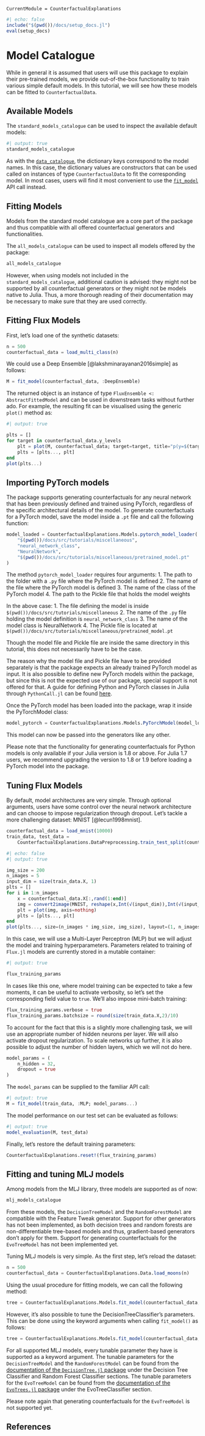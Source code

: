 ```@meta
CurrentModule = CounterfactualExplanations 
```

```julia
#| echo: false
include("$(pwd())/docs/setup_docs.jl")
eval(setup_docs)
```

# Model Catalogue

While in general it is assumed that users will use this package to explain their pre-trained models, we provide out-of-the-box functionality to train various simple default models. In this tutorial, we will see how these models can be fitted to `CounterfactualData`.

## Available Models

The `standard_models_catalogue` can be used to inspect the available default models: 

```julia
#| output: true
standard_models_catalogue
```

As with the [`data_catalogue`](@ref), the dictionary keys correspond to the model names. In this case, the dictionary values are constructors that can be used called on instances of type `CounterfactualData` to fit the corresponding model. In most cases, users will find it most convenient to use the [`fit_model`](@ref) API call instead.

## Fitting Models

Models from the standard model catalogue are a core part of the package and thus compatible with all offered counterfactual generators and functionalities.

The `all_models_catalogue` can be used to inspect all models offered by the package:

```julia
all_models_catalogue
```

However, when using models not included in the `standard_models_catalogue`, additional caution is advised: they might not be supported by all counterfactual generators or they might not be models native to Julia. Thus, a more thorough reading of their documentation may be necessary to make sure that they are used correctly.

## Fitting Flux Models

First, let's load one of the synthetic datasets:

```julia
n = 500
counterfactual_data = load_multi_class(n)
```

We could use a Deep Ensemble [@lakshminarayanan2016simple] as follows:

```julia
M = fit_model(counterfactual_data, :DeepEnsemble)
```

The returned object is an instance of type `FluxEnsemble <: AbstractFittedModel` and can be used in downstream tasks without further ado. For example, the resulting fit can be visualised using the generic `plot()` method as:

```julia
#| output: true

plts = []
for target in counterfactual_data.y_levels
    plt = plot(M, counterfactual_data; target=target, title="p(y=$(target)|x,θ)")
    plts = [plts..., plt]
end
plot(plts...)
```

## Importing PyTorch models

The package supports generating counterfactuals for any neural network that has been previously defined and trained using PyTorch, regardless of the specific architectural details of the model. To generate counterfactuals for a PyTorch model, save the model inside a `.pt` file and call the following function:

```julia
model_loaded = CounterfactualExplanations.Models.pytorch_model_loader(
    "$(pwd())/docs/src/tutorials/miscellaneous",
    "neural_network_class",
    "NeuralNetwork",
    "$(pwd())/docs/src/tutorials/miscellaneous/pretrained_model.pt"
)
```

The method `pytorch_model_loader` requires four arguments:
1. The path to the folder with a `.py` file where the PyTorch model is defined
2. The name of the file where the PyTorch model is defined
3. The name of the class of the PyTorch model
4. The path to the Pickle file that holds the model weights

In the above case:
1. The file defining the model is inside `$(pwd())/docs/src/tutorials/miscellaneous`
2. The name of the `.py` file holding the model definition is `neural_network_class`
3. The name of the model class is NeuralNetwork
4. The Pickle file is located at `$(pwd())/docs/src/tutorials/miscellaneous/pretrained_model.pt`

Though the model file and Pickle file are inside the same directory in this tutorial, this does not necessarily have to be the case.

The reason why the model file and Pickle file have to be provided separately is that the package expects an already trained PyTorch model as input. It is also possible to define new PyTorch models within the package, but since this is not the expected use of our package, special support is not offered for that. A guide for defining Python and PyTorch classes in Julia through `PythonCall.jl` can be found [here](https://cjdoris.github.io/PythonCall.jl/stable/pythoncall-reference/#Create-classes).

Once the PyTorch model has been loaded into the package, wrap it inside the PyTorchModel class:

```julia
model_pytorch = CounterfactualExplanations.Models.PyTorchModel(model_loaded, counterfactual_data.likelihood)
```

This model can now be passed into the generators like any other.

Please note that the functionality for generating counterfactuals for Python models is only available if your Julia version is 1.8 or above. For Julia 1.7 users, we recommend upgrading the version to 1.8 or 1.9 before loading a PyTorch model into the package.

## Tuning Flux Models

By default, model architectures are very simple. Through optional arguments, users have some control over the neural network architecture and can choose to impose regularization through dropout. Let's tackle a more challenging dataset: MNIST [@lecun1998mnist]. 

```julia
counterfactual_data = load_mnist(10000)
train_data, test_data = 
    CounterfactualExplanations.DataPreprocessing.train_test_split(counterfactual_data)
```

```julia
#| echo: false
#| output: true

img_size = 200
n_images = 5
input_dim = size(train_data.X, 1)
plts = []
for i in 1:n_images
    x = counterfactual_data.X[:,rand(1:end)]
    img = convert2image(MNIST, reshape(x,Int(√(input_dim)),Int(√(input_dim))))
    plt = plot(img, axis=nothing)
    plts = [plts..., plt]
end
plot(plts..., size=(n_images * img_size, img_size), layout=(1, n_images))
```

In this case, we will use a Multi-Layer Perceptron (MLP) but we will adjust the model and training hyperparameters. Parameters related to training of `Flux.jl` models are currently stored in a mutable container:

```julia
#| output: true

flux_training_params
```

In cases like this one, where model training can be expected to take a few moments, it can be useful to activate verbosity, so let's set the corresponding field value to `true`. We'll also impose mini-batch training:

```julia
flux_training_params.verbose = true
flux_training_params.batchsize = round(size(train_data.X,2)/10)
```

To account for the fact that this is a slightly more challenging task, we will use an appropriate number of hidden neurons per layer. We will also activate dropout regularization. To scale networks up further, it is also possible to adjust the number of hidden layers, which we will not do here.

```julia
model_params = (
    n_hidden = 32,
    dropout = true
)
```

The `model_params` can be supplied to the familiar API call:

```julia
#| output: true
M = fit_model(train_data, :MLP; model_params...)
```

The model performance on our test set can be evaluated as follows:

```julia
#| output: true
model_evaluation(M, test_data)
```

Finally, let's restore the default training parameters:

```julia
CounterfactualExplanations.reset!(flux_training_params)
```

## Fitting and tuning MLJ models

Among models from the MLJ library, three models are supported as of now:

```julia
mlj_models_catalogue
```

From these models, the `DecisionTreeModel` and the `RandomForestModel` are compatible with the Feature Tweak generator. Support for other generators has not been implemented, as both decision trees and random forests are non-differentiable tree-based models and thus, gradient-based generators don't apply for them. Support for generating counterfactuals for the `EvoTreeModel` has not been implemented yet.

Tuning MLJ models is very simple. As the first step, let's reload the dataset:

```julia
n = 500
counterfactual_data = CounterfactualExplanations.Data.load_moons(n)
```

Using the usual procedure for fitting models, we can call the following method:

```julia
tree = CounterfactualExplanations.Models.fit_model(counterfactual_data, :DecisionTree)
```

However, it's also possible to tune the DecisionTreeClassifier's parameters. This can be done using the keyword arguments when calling `fit_model()` as follows:

```julia
tree = CounterfactualExplanations.Models.fit_model(counterfactual_data, :DecisionTree; max_depth=2, min_samples_leaf=3)
```

For all supported MLJ models, every tunable parameter they have is supported as a keyword argument. The tunable parameters for the `DecisionTreeModel` and the `RandomForestModel` can be found from the [documentation of the `DecisionTree.jl` package](https://docs.juliahub.com/DecisionTree/pEDeB/0.10.11/) under the Decision Tree Classifier and Random Forest Classifier sections. The tunable parameters for the `EvoTreeModel` can be found from the [documentation of the `EvoTrees.jl` package](https://evovest.github.io/EvoTrees.jl/stable/) under the EvoTreeClassifier section.

Please note again that generating counterfactuals for the `EvoTreeModel` is not supported yet.

## References
